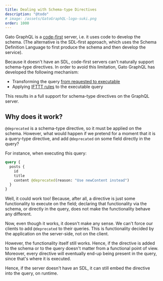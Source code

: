 ```yaml
---
title: Dealing with Schema-type Directives
description: "@todo"
# image: /assets/GatoGraphQL-logo-suki.png
order: 1000
---
```


Gato GraphQL is a [code-first](code-first.html) server, i.e. it uses code to develop the schema. (The alternative is the SDL-first approach, which uses the Schema Definition Language to first produce the schema and then develop the service).

Because it doesn't have an SDL, code-first servers can't naturally support schema-type directives. In order to avoid this limitation, Gato GraphQL has developed the following mechanism:

- Transforming the query [from requested to executable](decoupling-queries.html)
- Applying [IFTTT rules](../dynamic-schema/ifttt-through-directives.html) to the executable query

This results in a full support for schema-type directives on the GraphQL server.

## Why does it work?

`@deprecated` is a schema-type directive, so it must be applied on the schema. However, what would happen if we pretend for a moment that it is a query-type directive, and add `@deprecated` on some field directly in the query? 

For instance, when executing this query:

```graphql
query {
  posts {
    id
    title
    content @deprecated(reason: "Use newContent instead")
  }
}
```

Well, it could work too! Because, after all, a directive is just some functionality to execute on the field; declaring that functionality via the schema, or directly in the query, does not make the functionality behave any different.

Now, even though it works, it doesn't make any sense. We can't force our clients to add `@deprecated` to their queries. This is functionality decided by the application on the server-side, not on the client.

However, the functionality itself still works. Hence, if the directive is added to the schema or to the query doesn't matter from a functional point of view. Moreover, every directive will eventually end-up being present in the query, since that's where it is executed.

Hence, if the server doesn't have an SDL, it can still embed the directive into the query, on runtime.